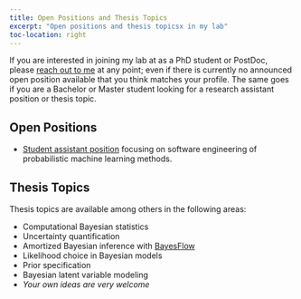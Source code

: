 ```yaml
---
title: Open Positions and Thesis Topics
excerpt: "Open positions and thesis topicsx in my lab"
toc-location: right
---
```


If you are interested in joining my lab at as a PhD student or PostDoc, please
[reach out to me](mailto:paul.buerkner@gmail.com) at any point; even if there is 
currently no announced open position available that you think matches your
profile. The same goes if you are a Bachelor or Master student looking for a
research assistant position or thesis topic.

## Open Positions

- [Student assistant position](pdf/student_assistant_software_engineering_ml_2023.pdf) 
focusing on software engineering of probabilistic machine learning methods. 

<!-- There are currently no officially announced open positions, but remember
that you can just contact me at any point to ask for opportunities. -->

## Thesis Topics

Thesis topics are available among others in the following areas:

- Computational Bayesian statistics
- Uncertainty quantification
- Amortized Bayesian inference with [BayesFlow](../software#bayesflow)
- Likelihood choice in Bayesian models
- Prior specification
- Bayesian latent variable modeling
- *Your own ideas are very welcome*
